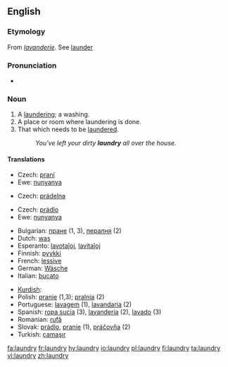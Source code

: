==English==

===Etymology===

From {{OF.}} ''[[lavanderie]]''. See [[launder]]

===Pronunciation===
*{{audio|en-us-laundry.ogg|Audio (US)}}

===Noun===
{{wikipedia}}
{{en-noun|laundries}}

# A [[laundering]]; a washing.
# A place or room where laundering is done.
# That which needs to be [[launder]]ed.
#: ''You've left your dirty '''laundry''' all over the house.''

====Translations====
{{trans-top|laundering; washing}}
*Czech: [[praní]] {{n}}
*Ewe: [[nunyanya]]
{{trans-mid}}
{{trans-bottom}}

{{trans-top|place or room where laundering is done}}
*Czech: [[prádelna]] {{f}}
{{trans-mid}}
{{trans-bottom}}

{{trans-top|that which needs to be laundered}}
*Czech: [[prádlo]] {{n}}
*Ewe: [[nunyanya]]
{{trans-mid}}
{{trans-bottom}}
{{top}}
*Bulgarian: [[пране]] {{n}} (1, 3), [[пералня]] {{f}} (2)
*Dutch: [[was]] {{m}}
*Esperanto: [[lavotaĵoj]], [[lavitaĵoj]]
*Finnish: [[pyykki]]
*French: [[lessive]] {{f}}
*German: [[Wäsche]] {{f}}
*Italian: [[bucato]] {{m}}
{{mid}}
*[[Kurdish]]: {{t|ku|balav}} {{f}}
*Polish: [[pranie]] {{m}} (1,3); [[pralnia]] {{f}} (2)
*Portuguese: [[lavagem]] (1), [[lavandaria]] {{f}} (2)
*Spanish: [[ropa sucia]] {{f}} (3), [[lavandería]] {{f}} (2), [[lavado]] {{m}} (3)
*Romanian: [[rufă]] {{f}}
*Slovak: [[prádlo]], [[pranie]] {{n}} (1), [[práčovňa]]  {{f}} (2)
*Turkish: [[çamaşır]]
{{bottom}}

[[fa:laundry]]
[[fr:laundry]]
[[hy:laundry]]
[[io:laundry]]
[[pl:laundry]]
[[fi:laundry]]
[[ta:laundry]]
[[vi:laundry]]
[[zh:laundry]]